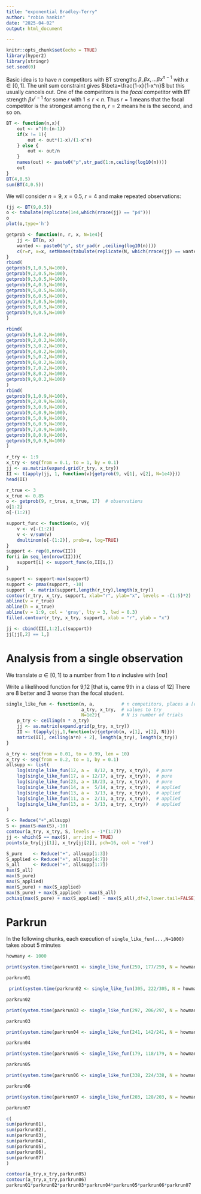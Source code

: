 ```yaml
---
title: "exponential Bradley-Terry"
author: "robin hankin"
date: "2025-04-02"
output: html_document

---
```


```r
knitr::opts_chunk$set(echo = TRUE)
library(hyper2)
library(stringr)
set.seed(0)
```

Basic idea is to have $n$ competitors with BT strengths $\beta, \beta
x,\ldots \beta x^{n-1}$ with $x\in[0,1]$.  The unit sum constraint
gives $\beta=\frac{1-x}{1-x^n}$ but this usually cancels out.  One of
the competitors is the _focal_ competitor with BT strength $\beta
x^{r-1}$ for some $r$ with $1\leqslant r < n$.  Thus $r=1$ means that
the focal competitor is the strongest among the $n$, $r=2$ means he is
the second, and so on.


```r
BT <- function(n,x){
    out <- x^(0:(n-1))
    if(x != 1){
        out <- out*(1-x)/(1-x^n)
    } else {
        out <- out/n
    }
    names(out) <- paste0("p",str_pad(1:n,ceiling(log10(n))))
    out
}
BT(4,0.5)
sum(BT(4,0.5))
```

We will consider $n=9$, $x=0.5$, $r=4$ and make repeated observations:


```r
(jj <- BT(9,0.5))
o <- tabulate(replicate(1e4,which(rrace(jj) == "p4")))
o
plot(o,type='h')
```


    
```r
getprob <- function(n, r, x, N=1e4){
    jj <- BT(n, x)
    wanted <- paste0("p", str_pad(r ,ceiling(log10(n))))
    c(r=r, x=x, setNames(tabulate(replicate(N, which(rrace(jj) == wanted)),nbins=n), paste0("p", 1:n)))
}
rbind(
getprob(9,1,0.5,N=100),
getprob(9,2,0.5,N=100),
getprob(9,3,0.5,N=100),
getprob(9,4,0.5,N=100),
getprob(9,5,0.5,N=100),
getprob(9,6,0.5,N=100),
getprob(9,7,0.5,N=100),
getprob(9,8,0.5,N=100),
getprob(9,9,0.5,N=100)
)

rbind(
getprob(9,1,0.2,N=100),
getprob(9,2,0.2,N=100),
getprob(9,3,0.2,N=100),
getprob(9,4,0.2,N=100),
getprob(9,5,0.2,N=100),
getprob(9,6,0.2,N=100),
getprob(9,7,0.2,N=100),
getprob(9,8,0.2,N=100),
getprob(9,9,0.2,N=100)
)
rbind(
getprob(9,1,0.9,N=100),
getprob(9,2,0.9,N=100),
getprob(9,3,0.9,N=100),
getprob(9,4,0.9,N=100),
getprob(9,5,0.9,N=100),
getprob(9,6,0.9,N=100),
getprob(9,7,0.9,N=100),
getprob(9,8,0.9,N=100),
getprob(9,9,0.9,N=100)
)
```

```r
r_try <- 1:9
x_try <- seq(from = 0.1, to = 1, by = 0.1)
jj <- as.matrix(expand.grid(r_try, x_try))
II <- t(apply(jj, 1, function(v){getprob(9, v[1], v[2], N=1e4)}))
head(II)
```


```r
r_true <- 3
x_true <- 0.85
o <- getprob(9, r_true, x_true, 17)  # observations
o[1:2]
o[-(1:2)]

support_func <- function(o, v){
    v <- v[-(1:2)]
    v <- v/sum(v)
    dmultinom(o[-(1:2)], prob=v, log=TRUE)
}
support <- rep(0,nrow(II))
for(i in seq_len(nrow(II))){
    support[i] <- support_func(o,II[i,])
}
```
    
```r
support <- support-max(support)
support <- pmax(support, -10)
support  <- matrix(support,length(r_try),length(x_try))
contour(r_try, x_try, support, xlab="r", ylab="x", levels = -(1:5)*2)
abline(v = r_true)
abline(h = x_true)
abline(v = 1:9, col = 'gray', lty = 3, lwd = 0.3)
filled.contour(r_try, x_try, support, xlab = "r", ylab = "x")
```

```R
jj <- cbind(II[,1:2],c(support))
jj[jj[,2] == 1,]
```

#  Analysis from a single observation


We translate $\alpha\in [0,1]$ to a number from 1 to $n$ inclusive
with $\lceil n\alpha\rceil$

Write a likelihood function for 9,12 [that is, came 9th in a class of
12] There are 8 better and 3 worse than the focal student.


```r
single_like_fun <- function(n, a,          # n competitors, places a [e.g a=3 -> third]
                            a_try, x_try,  # values to try
                            N=1e2){        # N is number of trials
    p_try <- ceiling(n * a_try)
    jj <- as.matrix(expand.grid(p_try, x_try))
    II <- t(apply(jj,1,function(v){getprob(n, v[1], v[2], N)}))
    matrix(II[, ceiling(a*n) + 2], length(a_try), length(x_try))
}
```


```r
a_try <- seq(from = 0.01, to = 0.99, len = 10)
x_try <- seq(from = 0.2, to = 1, by = 0.1)
allsupp <- list(
    log(single_like_fun(12, a =  8/12, a_try, x_try)),  # pure
    log(single_like_fun(17, a = 12/17, a_try, x_try)),  # pure
    log(single_like_fun(23, a = 18/23, a_try, x_try)),  # pure
    log(single_like_fun(14, a =  5/14, a_try, x_try)),  # applied
    log(single_like_fun(13, a =  3/13, a_try, x_try)),  # applied
    log(single_like_fun(11, a =  2/11, a_try, x_try)),  # applied
    log(single_like_fun(13, a =  3/13, a_try, x_try))   # applied
)
```

```r
S <- Reduce("+",allsupp)
S <- pmax(S-max(S),-10)
contour(a_try, x_try, S, levels = -1*(1:7))
jj <- which(S == max(S), arr.ind = TRUE)
points(a_try[jj[1]], x_try[jj[2]], pch=16, col = 'red')
```


```r
S_pure    <- Reduce("+", allsupp[1:3])
S_applied <- Reduce("+", allsupp[4:7])
S_all     <- Reduce("+", allsupp[1:7])
max(S_all)
max(S_pure)
max(S_applied)
max(S_pure) + max(S_applied)
max(S_pure) + max(S_applied) - max(S_all)
pchisq(max(S_pure) + max(S_applied) - max(S_all),df=2,lower.tail=FALSE)
```


# Parkrun

In the following chunks, each execution of
`single_like_fun(...,N=1000)` takes  about 5 minutes

```r
howmany <- 1000
```

```r
print(system.time(parkrun01 <- single_like_fun(259, 177/259, N = howmany, a_try, x_try)))
```

```r
parkrun01
```

```r
 print(system.time(parkrun02 <- single_like_fun(305, 222/305, N = howmany, a_try, x_try)))
```

```r
parkrun02
```

```r
print(system.time(parkrun03 <- single_like_fun(297, 206/297, N = howmany, a_try, x_try)))
```

```r
parkrun03
```

```r
print(system.time(parkrun04 <- single_like_fun(241, 142/241, N = howmany, a_try, x_try)))
```

```r
parkrun04
```

```r
print(system.time(parkrun05 <- single_like_fun(179, 118/179, N = howmany, a_try, x_try)))
```

```r
parkrun05
```
 
```r
print(system.time(parkrun06 <- single_like_fun(338, 224/338, N = howmany, a_try, x_try)))
```

```r
parkrun06
```

```r
print(system.time(parkrun07 <- single_like_fun(203, 128/203, N = howmany, a_try, x_try)))
```

```r
parkrun07
```


```r
c(
sum(parkrun01),
sum(parkrun02),
sum(parkrun03),
sum(parkrun04),
sum(parkrun05),
sum(parkrun06),
sum(parkrun07)
)
```

```r
contour(a_try,x_try,parkrun05)
contour(a_try,x_try,parkrun06)
parkrun01*parkrun02*parkrun03*parkrun04*parkrun05*parkrun06*parkrun07
```
